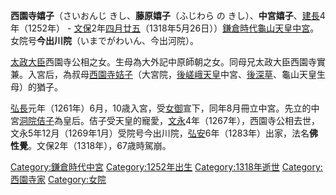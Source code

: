 {{Unreferenced|time=2016-08-19T03:22:07+00:00}} 
'''西園寺嬉子'''（さいおんじ きし、'''藤原嬉子'''（ふじわら の きし）、'''中宮嬉子'''、[[建長|建長]]4年（1252年） - [[文保|文保]]2年[[四月廿五|四月廿五]]（1318年5月26日））[[鎌倉時代|鎌倉時代]][[龜山天皇|龜山天皇]][[中宮|中宮]]。女院号'''今出川院'''（いまでがわいん、今出河院）。

[[太政大臣|太政大臣]]西園寺公相之女。生母為大外記中原師朝之女。同母兄太政大臣西園寺實兼。入宮后，為叔母[[西園寺姞子|西園寺姞子]]（大宮院，[[後嵯峨天皇|後嵯峨天皇]]中宮、[[後深草天皇|後深草]]、龜山天皇生母）的猶子。

[[弘長|弘長]]元年（1261年）6月，10歳入宮，受[[女御|女御]]宣下，同年8月冊立中宮。先立的中宮[[洞院佶子|洞院佶子]]為皇后。佶子受天皇的寵愛，[[文永|文永]]4年（1267年），西園寺公相去世，文永5年12月（1269年1月）受院号今出川院，[[弘安|弘安]]6年（1283年）出家，法名'''佛性覺'''。文保2年（1318年），67歳時駕崩。
{{鎌倉時代皇后}}
[[Category:鎌倉時代中宮|Category:鎌倉時代中宮]]
[[Category:1252年出生|Category:1252年出生]]
[[Category:1318年逝世|Category:1318年逝世]]
[[Category:西園寺家|Category:西園寺家]]
[[Category:女院|Category:女院]]